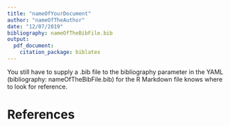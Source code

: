 ```yaml
---
title: "nameOfYourDocument"
author: "nameOfTheAuthor"
date: "12/07/2019"
bibliography: nameOfTheBibFile.bib
output:
  pdf_document:
    citation_package: biblatex
---
```


<!-- If it happens that you are not using the Nüance-R and instead a local Rstudio without the citr addin, here an option to make citations [@monnot_etal19]. -->

You still have to supply a .bib file to the bibliography parameter in the YAML (bibliography: nameOfTheBibFile.bib) for the R Markdown file knows where to look for reference.


# References